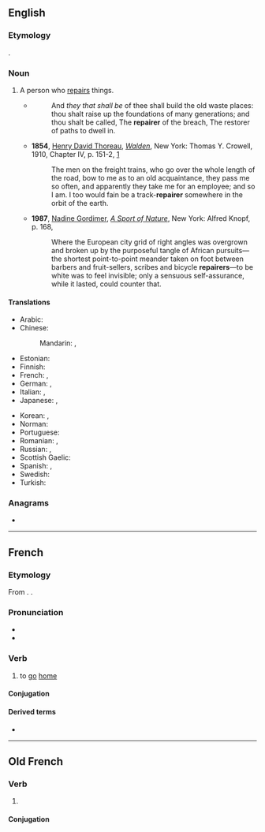 ==English==

===Etymology===
{{affix|en|repair|-er|id2=agent noun}}.

===Noun===
{{en-noun}}

# A person who [[repair|repairs]] things.
#* {{RQ:Authorized Version|Isaiah|58|12}}
#*: And ''they that shall be'' of thee shall build the old waste places: thou shalt raise up the foundations of many generations; and thou shalt be called, The '''repairer''' of the breach, The restorer of paths to dwell in.
#* '''1854''', [[w:Henry David Thoreau|Henry David Thoreau]], ''[[w:Walden|Walden]]'', New York: Thomas Y. Crowell, 1910, Chapter IV, p. 151-2, [https://archive.org/details/walden01thor]
#*: The men on the freight trains, who go over the whole length of the road, bow to me as to an old acquaintance, they pass me so often, and apparently they take me for an employee; and so I am. I too would fain be a track-'''repairer''' somewhere in the orbit of the earth.
#* '''1987''', [[w:Nadine Gordimer|Nadine Gordimer]], ''[[w:A Sport of Nature|A Sport of Nature]]'', New York: Alfred Knopf, p. 168,
#*: Where the European city grid of right angles was overgrown and broken up by the purposeful tangle of African pursuits—the shortest point-to-point meander taken on foot between barbers and fruit-sellers, scribes and bicycle '''repairers'''—to be white was to feel invisible; only a sensuous self-assurance, while it lasted, could counter that.

====Translations====
{{trans-top|person who repairs}}
* Arabic: {{t|ar|مُصْلِح|m}}
* Chinese:
*: Mandarin: {{t|cmn|[[修理]][[者]]|tr=xiūlǐzhě}}, {{t|cmn|修理工|tr=xiūlǐgōng}}
* Estonian: {{t|et|parandaja}}
* Finnish: {{t+|fi|korjaaja}}
* French: {{t+|fr|réparateur|m}}, {{t+|fr|réparatrice|f}}
* German: {{t|de|Reparateur|m}}, {{t|de|Reparateurin|f}}
* Italian: {{t+|it|riparatore|m}}, {{t|it|riparatrice|f}}
* Japanese: {{t|ja|修理工|tr=しゅうりこう, shūrikō}}, {{t|ja|修繕工|tr=しゅうぜんこう, shūzenkō}}
{{trans-mid}}
* Korean: {{t|ko|수리공}}, {{t+|ko|수선공}}
* Norman: {{t|nrf|griyeux|m}}
* Portuguese: {{t|pt|reparador|m}}
* Romanian: {{t+|ro|reparator|m}}, {{t|ro|reparatoare|f}}
* Russian: {{t+|ru|ремо́нтник|m}}, {{t+|ru|ремо́нтница|f}}
* Scottish Gaelic: {{t|gd|leasachair|m}}
* Spanish: {{t+|es|reparador|m}}, {{t+|es|reparadora|f}}
* Swedish: {{t+|sv|reparatör}}
* Turkish: {{t+|tr|tamirci}}
{{trans-bottom}}

===Anagrams===
* {{anagrams|en|a=aeeiprrr|Perreira|rare-ripe|rareripe}}

----

==French==

===Etymology===
From {{der|fr|fro|repairier|t=to return home}}. {{doublet|fr|rapatrier}}.

===Pronunciation===
* {{fr-IPA}}
* {{audio|fr|LL-Q150 (fra)-Lyokoï-repairer.wav|Audio}}

===Verb===
{{fr-verb}}

# {{lb|fr|obsolete|chiefly|of an animal}} to [[go]] [[home]]

====Conjugation====
{{fr-conj-auto}}

====Derived terms====
* {{l|fr|repaire|pos=n}}

----

==Old French==

===Verb===
{{head|fro|verb}}

# {{alternative form of|fro|repairier}}

====Conjugation====
{{fro-conj-er}}